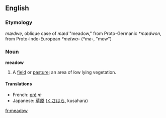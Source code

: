 ==English==
===Etymology===
{{OE.}} ''mædwe'', oblique case of ''mæd'' "meadow," from Proto-Germanic ''*mædwon'', from Proto-Indo-European ''*metwa-'' (''*me-'', "mow")
===Noun===
'''meadow'''
#A [[field]] or [[pasture]]; an area of low lying vegetation.
====Translations====
*French: [[pré]] ''m''
*Japanese: [[草原]] ([[くさ]][[はら]], kusahara)

[[fr:meadow]]
